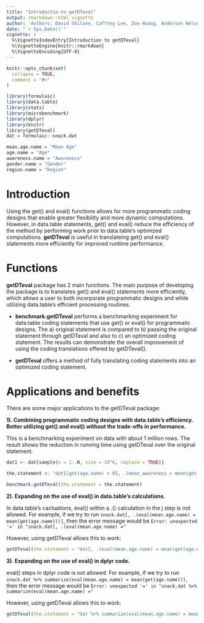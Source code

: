```yaml
---
title: "Introductio-to-getDTeval"
output: rmarkdown::html_vignette
author: 'Authors: David Shilane, Caffrey Lee, Zoe Huang, Anderson Nelson'
date: "`r Sys.Date()`"
vignette: >
  %\VignetteIndexEntry{Introduction to getDTeval}
  %\VignetteEngine{knitr::rmarkdown}
  %\VignetteEncoding{UTF-8}
---
```


```r
knitr::opts_chunk$set(
  collapse = TRUE,
  comment = "#>"
)
```

```r
library(formulaic)
library(data.table)
library(stats)
library(microbenchmark)
library(dplyr)
library(knitr)
library(getDTeval)
dat = formulaic::snack.dat
```

```r
mean.age.name = "Mean Age"
age.name = "Age"
awareness.name = "Awareness"
gender.name = "Gender"
region.name = "Region"
```

# Introduction

Using the get() and eval() functions allows for more programmatic coding designs that enable greater flexibility and more dynamic computations. However, in data.table statements, get() and eval() reduce the efficiency of the method by performing work prior to data.table's optimized computations. **getDTeval** is useful in translateing get() and eval() statements more efficiently for improved runtime performance.

# Functions

**getDTeval** package has 2 main functions. The main purpose of developing the package is to translates get() and eval() statements more efficiently, which allows a user to both incorporate programmatic designs and while utilizing data.table's efficient processing routines.

 - **benchmark.getDTeval** performs a benchmarking experiment for data.table coding statements that use get() or eval() for programmatic designs.  The a) original statement is compared to b) passing the original statement through getDTeval and also to c) an optimized coding statement.  The results can demonstrate the overall improvement of using the coding translations offered by getDTeval().

 - **getDTeval** offers a method of fully translating coding statements into an optimized coding statement.

# Applications and benefits

There are some major applications to the getDTeval package:

**1). Combining programmatic coding designs with data.table's efficiency. Better utilizing get() and eval() without the trade-offs in performance.**

This is a benchmarking experiment on data with about 1 million rows. The result shows the reduction in running time using getDTeval over the original statement.

```r
dat1 <- dat[sample(x = 1:.N, size = 10^6, replace = TRUE)]

the.statement <- "dat1[get(age.name) > 65, .(mean_awareness = mean(get(awareness.name))), keyby = c(eval(gender.name), region.name)]"

benchmark.getDTeval(the.statement = the.statement)
```

**2). Expanding on the use of eval() in data.table's calculations.** 

In data.table's cacluations, eval() within a .() calculation in the j step is not allowed. For example, if we try to run `snack.dat[, .(eval(mean.age.name) = mean(get(age.name)))]`, then the error message would be `Error: unexpected '=' in "snack.dat[, .(eval(mean.age.name) ="`

However, using getDTeval allows this to work:

```r
getDTeval(the.statement = "dat[, .(eval(mean.age.name) = mean(get(age.name)))]")
```

**3). Expanding on the use of eval() in dplyr code.** 

eval() steps in dplyr code is not allowed. For example, if we try to run `snack.dat %>% summarize(eval(mean.age.name) = mean(get(age.name)))`, then the error message would be `Error: unexpected '=' in "snack.dat %>% summarize(eval(mean.age.name) ="`

However, using getDTeval allows this to work:

```r
getDTeval(the.statement = "dat %>% summarize(eval(mean.age.name) = mean(get(age.name)))")
```
